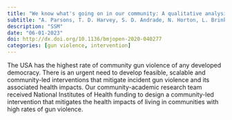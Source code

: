 ```yaml
---
title: "We know what's going on in our community: A qualitative analysis identifying community assets that deter gun violence"
subtitle: "A. Parsons, T. D. Harvey, S. D. Andrade, N. Horton, L. Brinkley-Rubenstein, G. Wood, L. W. Holaday, C. Riley, V. T. Spell, A. V. Papachristos, E. A. Wang, B. Roy"
description: "SSM"
date: "06-01-2023"
doi: http://dx.doi.org/10.1136/bmjopen-2020-040277
categories: [gun violence, intervention]
---
```


The USA has the highest rate of community gun violence of any developed democracy. There is an urgent need to develop feasible, scalable and community-led interventions that mitigate incident gun violence and its associated health impacts. Our community-academic research team received National Institutes of Health funding to design a community-led intervention that mitigates the health impacts of living in communities with high rates of gun violence.
